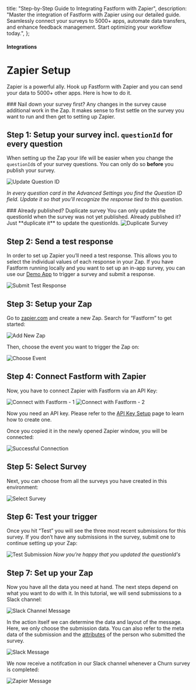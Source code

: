 

  title: "Step-by-Step Guide to Integrating Fastform with Zapier",
  description: "Master the integration of Fastform with Zapier using our detailed guide. Seamlessly connect your surveys to 5000+ apps, automate data transfers, and enhance feedback management. Start optimizing your workflow today.",
};

#### Integrations

# Zapier Setup

Zapier is a powerful ally. Hook up Fastform with Zapier and you can send your data to 5000+ other apps. Here is how to do it.

<Note>
  ### Nail down your survey first? 
  Any changes in the survey cause additional work in the Zap. It makes sense to first settle on the survey you
  want to run and then get to setting up Zapier.
</Note>

## Step 1: Setup your survey incl. `questionId` for every question

When setting up the Zap your life will be easier when you change the `questionId`s of your survey questions. You can only do so **before** you publish your survey.

<Image
  src={UpdateQuestionId}
  alt="Update Question ID"
  quality="100"
  className="rounded-lg max-w-full sm:max-w-3xl"
/>

_In every question card in the Advanced Settings you find the Question ID field. Update it so that you’ll recognize the response tied to this question._

<Note>
  ### Already published? Duplicate survey 
  You can only update the questionId when the survey was not yet published. Already published it? Just **duplicate
  it** to update the questionIds.
  <Image
    src={DuplicateSurvey}
    alt="Duplicate Survey"
    quality="100"
    className="rounded-lg max-w-full sm:max-w-3xl"
  />
</Note>

## Step 2: Send a test response

In order to set up Zapier you’ll need a test response. This allows you to select the individual values of each response in your Zap. If you have Fastform running locally and you want to set up an in-app survey, you can use our [Demo App](/docs/contributing/demo) to trigger a survey and submit a response.

<Image
  src={SubmitTestResponse}
  alt="Submit Test Response"
  quality="100"
  className="rounded-lg max-w-full sm:max-w-3xl"
/>

## Step 3: Setup your Zap

Go to [zapier.com](https://zapier.com) and create a new Zap. Search for “Fastform” to get started:

<Image src={AddNewZap} alt="Add New Zap" quality="100" className="rounded-lg max-w-full sm:max-w-3xl" />

Then, choose the event you want to trigger the Zap on:

<Image src={ChooseEvent} alt="Choose Event" quality="100" className="rounded-lg max-w-full sm:max-w-3xl" />

## Step 4: Connect Fastform with Zapier

Now, you have to connect Zapier with Fastform via an API Key:

<Image
  src={ConnectWithFB1}
  alt="Connect with Fastform - 1"
  quality="100"
  className="rounded-lg max-w-full sm:max-w-3xl"
/>
<Image
  src={ConnectWithFB2}
  alt="Connect with Fastform - 2"
  quality="100"
  className="rounded-lg max-w-full sm:max-w-3xl"
/>

Now you need an API key. Please refer to the [API Key Setup](/docs/api/management/api-key-setup) page to learn how to create one.

Once you copied it in the newly opened Zapier window, you will be connected:

<Image
  src={SuccessConnection}
  alt="Successful Connection"
  quality="100"
  className="rounded-lg max-w-full sm:max-w-3xl"
/>

## Step 5: Select Survey

Next, you can choose from all the surveys you have created in this environment:

<Image src={SelectSurvey} alt="Select Survey" quality="100" className="rounded-lg max-w-full sm:max-w-3xl" />

## Step 6: Test your trigger

Once you hit “Test” you will see the three most recent submissions for this survey. If you don’t have any submissions in the survey, submit one to continue setting up your Zap:

<Image
  src={TestSubmission}
  alt="Test Submission"
  quality="100"
  className="rounded-lg max-w-full sm:max-w-3xl"
/>
_Now you're happy that you updated the questionId's_

## Step 7: Set up your Zap

Now you have all the data you need at hand. The next steps depend on what you want to do with it. In this tutorial, we will send submissions to a Slack channel:

<Image
  src={SlackChannelMsg}
  alt="Slack Channel Message"
  quality="100"
  className="rounded-lg max-w-full sm:max-w-3xl"
/>

In the action itself we can determine the data and layout of the message. Here, we only choose the submission data. You can also refer to the meta data of the submission and the [attributes](/docs/attributes/why) of the person who submitted the survey.

<Image src={SlackMsg} alt="Slack Message" quality="100" className="rounded-lg max-w-full sm:max-w-3xl" />

We now receive a notifcation in our Slack channel whenever a Churn survey is completed:

<Image
  src={ZapierMessage}
  alt="Zapier Message"
  quality="100"
  className="rounded-lg max-w-full sm:max-w-3xl"
/>
